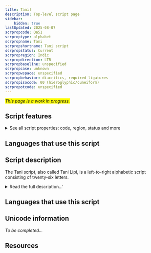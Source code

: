 ```yaml
---
title: Tani]
description: Top-level script page
sidebar:
    hidden: true
lastUpdated: 2025-08-07
scrpropcode: Qa51
scrproptype: alphabet
scrpropname: Tani
scrpropshortname: Tani script
scrpropstatus: Current
scrpropregion: Indic
scrpropdirection: LTR
scrpropbaseline: unspecified
scrpropcase: unknown
scrpropwspace: unspecified
scrpropbehavior: diacritics, required ligatures
scrpropisocode: 00 (hieroglyphic/cuneiform)
scrpropotcode: unspecified
---
```


<span style='background-color:yellow'>_This page is a work in progress._</span>


## Script features

<details>
<summary> See all script properties: code, region, status and more</summary>
<ScriptInfo />
</details>

## Languages that use this script

<WsList script='Qa51' wsMax='5' />

## Script description

The Tani script, also called Tani Lipi, is a left-to-right  alphabetic script consisting of twenty-six letters.

<details><summary>Read the full description...'</summary>_Not yet available._</details>

## Languages that use this script

<WsList script='Qa51' wsMax='5' />

## Unicode information

_To be completed..._

## Resources

<ScriptResources detailSummary='seemore' />

